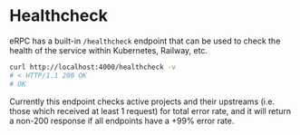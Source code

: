 
# Healthcheck

eRPC has a built-in `/healthcheck` endpoint that can be used to check the health of the service within Kubernetes, Railway, etc.

```bash
curl http://localhost:4000/healthcheck -v
# < HTTP/1.1 200 OK
# OK
```

<Callout type="info">
Currently this endpoint checks active projects and their upstreams (i.e. those which received at least 1 request) for total error rate, and it will return a non-200 response if all endpoints have a +99% error rate.
</Callout>